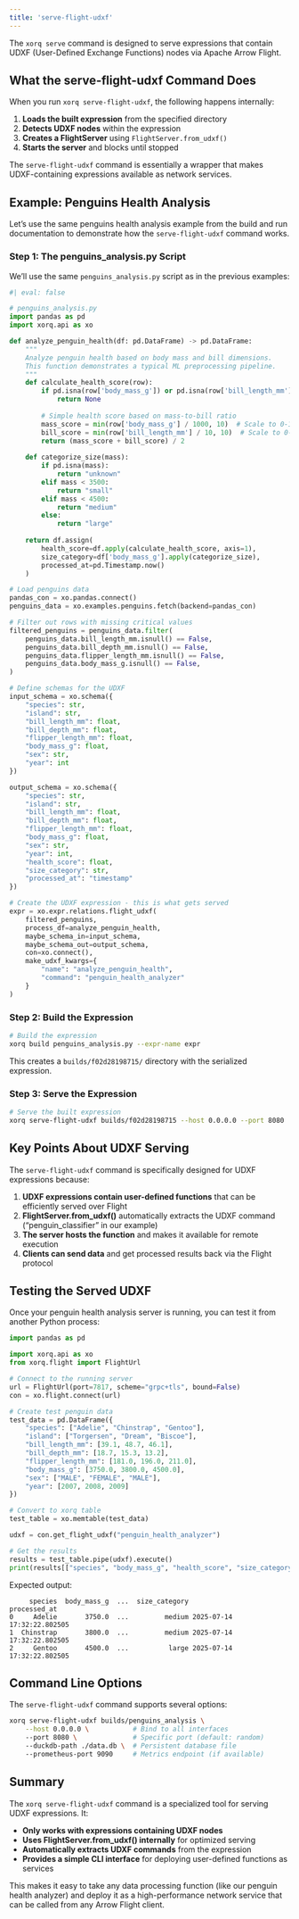 ```yaml
---
title: 'serve-flight-udxf'
---
```


The `xorq serve` command is designed to serve expressions that contain UDXF (User-Defined Exchange Functions) nodes via Apache Arrow Flight. 


## What the serve-flight-udxf Command Does

When you run `xorq serve-flight-udxf`, the following happens internally:

1. **Loads the built expression** from the specified directory
2. **Detects UDXF nodes** within the expression
3. **Creates a FlightServer** using `FlightServer.from_udxf()`
4. **Starts the server** and blocks until stopped

The `serve-flight-udxf` command is essentially a wrapper that makes UDXF-containing expressions available as network services.

## Example: Penguins Health Analysis

Let's use the same penguins health analysis example from the build and run documentation to demonstrate how the `serve-flight-udxf` command works.

### Step 1: The penguins_analysis.py Script

We'll use the same `penguins_analysis.py` script as in the previous examples:

```python
#| eval: false

# penguins_analysis.py
import pandas as pd
import xorq.api as xo

def analyze_penguin_health(df: pd.DataFrame) -> pd.DataFrame:
    """
    Analyze penguin health based on body mass and bill dimensions.
    This function demonstrates a typical ML preprocessing pipeline.
    """
    def calculate_health_score(row):
        if pd.isna(row['body_mass_g']) or pd.isna(row['bill_length_mm']):
            return None
        
        # Simple health score based on mass-to-bill ratio
        mass_score = min(row['body_mass_g'] / 1000, 10)  # Scale to 0-10
        bill_score = min(row['bill_length_mm'] / 10, 10)  # Scale to 0-10
        return (mass_score + bill_score) / 2
    
    def categorize_size(mass):
        if pd.isna(mass):
            return "unknown"
        elif mass < 3500:
            return "small"
        elif mass < 4500:
            return "medium" 
        else:
            return "large"
    
    return df.assign(
        health_score=df.apply(calculate_health_score, axis=1),
        size_category=df['body_mass_g'].apply(categorize_size),
        processed_at=pd.Timestamp.now()
    )

# Load penguins data
pandas_con = xo.pandas.connect()
penguins_data = xo.examples.penguins.fetch(backend=pandas_con)

# Filter out rows with missing critical values
filtered_penguins = penguins_data.filter(
    penguins_data.bill_length_mm.isnull() == False,
    penguins_data.bill_depth_mm.isnull() == False,
    penguins_data.flipper_length_mm.isnull() == False,
    penguins_data.body_mass_g.isnull() == False,
)

# Define schemas for the UDXF
input_schema = xo.schema({
    "species": str,
    "island": str,
    "bill_length_mm": float,
    "bill_depth_mm": float,
    "flipper_length_mm": float,
    "body_mass_g": float,
    "sex": str,
    "year": int
})

output_schema = xo.schema({
    "species": str,
    "island": str,
    "bill_length_mm": float,
    "bill_depth_mm": float,
    "flipper_length_mm": float,
    "body_mass_g": float,
    "sex": str,
    "year": int,
    "health_score": float,
    "size_category": str,
    "processed_at": "timestamp"
})

# Create the UDXF expression - this is what gets served
expr = xo.expr.relations.flight_udxf(
    filtered_penguins,
    process_df=analyze_penguin_health,
    maybe_schema_in=input_schema,
    maybe_schema_out=output_schema,
    con=xo.connect(),
    make_udxf_kwargs={
        "name": "analyze_penguin_health",
        "command": "penguin_health_analyzer"
    }
)
```

### Step 2: Build the Expression

```bash
# Build the expression
xorq build penguins_analysis.py --expr-name expr
```

This creates a `builds/f02d28198715/` directory with the serialized expression.

### Step 3: Serve the Expression

```bash
# Serve the built expression
xorq serve-flight-udxf builds/f02d28198715 --host 0.0.0.0 --port 8080
```

## Key Points About UDXF Serving

The `serve-flight-udxf` command is specifically designed for UDXF expressions because:

1. **UDXF expressions contain user-defined functions** that can be efficiently served over Flight
2. **FlightServer.from_udxf()** automatically extracts the UDXF command ("penguin_classifier" in our example)
3. **The server hosts the function** and makes it available for remote execution
4. **Clients can send data** and get processed results back via the Flight protocol

## Testing the Served UDXF

Once your penguin health analysis server is running, you can test it from another Python process:

```python
import pandas as pd

import xorq.api as xo
from xorq.flight import FlightUrl

# Connect to the running server
url = FlightUrl(port=7817, scheme="grpc+tls", bound=False)
con = xo.flight.connect(url)

# Create test penguin data
test_data = pd.DataFrame({
    "species": ["Adelie", "Chinstrap", "Gentoo"],
    "island": ["Torgersen", "Dream", "Biscoe"],
    "bill_length_mm": [39.1, 48.7, 46.1],
    "bill_depth_mm": [18.7, 15.3, 13.2],
    "flipper_length_mm": [181.0, 196.0, 211.0],
    "body_mass_g": [3750.0, 3800.0, 4500.0],
    "sex": ["MALE", "FEMALE", "MALE"],
    "year": [2007, 2008, 2009]
})

# Convert to xorq table
test_table = xo.memtable(test_data)

udxf = con.get_flight_udxf("penguin_health_analyzer")

# Get the results
results = test_table.pipe(udxf).execute()
print(results[["species", "body_mass_g", "health_score", "size_category", "processed_at"]])
```

Expected output:
```
     species  body_mass_g  ...  size_category               processed_at
0     Adelie       3750.0  ...         medium 2025-07-14 17:32:22.802505
1  Chinstrap       3800.0  ...         medium 2025-07-14 17:32:22.802505
2     Gentoo       4500.0  ...          large 2025-07-14 17:32:22.802505
```

## Command Line Options

The `serve-flight-udxf` command supports several options:

```bash
xorq serve-flight-udxf builds/penguins_analysis \
    --host 0.0.0.0 \           # Bind to all interfaces
    --port 8080 \              # Specific port (default: random)
    --duckdb-path ./data.db \  # Persistent database file
    --prometheus-port 9090     # Metrics endpoint (if available)
```

## Summary

The `xorq serve-flight-udxf` command is a specialized tool for serving UDXF expressions. It:

- **Only works with expressions containing UDXF nodes**
- **Uses FlightServer.from_udxf() internally** for optimized serving
- **Automatically extracts UDXF commands** from the expression
- **Provides a simple CLI interface** for deploying user-defined functions as services

This makes it easy to take any data processing function (like our penguin health analyzer) and deploy it as a high-performance network service that can be called from any Arrow Flight client.